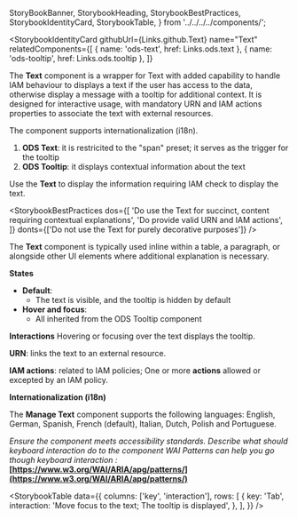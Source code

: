   StoryBookBanner,
  StorybookHeading,
  StorybookBestPractices,
  StorybookIdentityCard,
  StorybookTable,
} from '../../../../components/';

<Meta title="Manager UI Kit/Components/Text/Documentation" />

<StoryBookBanner of={meta} />

<Canvas layout="centered" of={Default} sourceState="none" />

<StorybookHeading label="Overview" level={2} />

<StorybookIdentityCard
  githubUrl={Links.github.Text}
  name="Text"
  relatedComponents={[
    { name: 'ods-text', href: Links.ods.text },
    { name: 'ods-tooltip', href: Links.ods.tooltip },
  ]}
>

The **Text** component is a wrapper for Text with added capability to handle IAM behaviour to displays a text if the user has access to the data, otherwise display a message with a tooltip for additional context. It is designed for interactive usage, with mandatory URN and IAM actions properties to associate the text with external resources.

The component supports internationalization (i18n).

</StorybookIdentityCard>

<StorybookHeading label="Anatomy" level={2} />

1. **ODS Text**: it is restricited to the "span" preset; it serves as the trigger for the tooltip
2. **ODS Tooltip**: it displays contextual information about the text

<StorybookHeading label="Usage" level={2} />

Use the **Text** to display the information requiring IAM check to display the text.

<StorybookHeading label="Dos & Don'ts" level={2} />

<StorybookBestPractices
  dos={[
    'Do use the Text for succinct, content requiring contextual explanations',
    'Do provide valid URN and IAM actions',
  ]}
  donts={['Do not use the Text for purely decorative purposes']}
/>

<StorybookHeading label="Placement" level={2} />

The **Text** component is typically used inline within a table, a paragraph, or alongside other UI elements where additional explanation is necessary.

<StorybookHeading label="Behavior" level={2} />

**States**

- **Default**:
  - The text is visible, and the tooltip is hidden by default
- **Hover and focus**:
  - All inherited from the ODS Tooltip component

**Interactions**
Hovering or focusing over the text displays the tooltip.

**URN**: links the text to an external resource.

**IAM actions**: related to IAM policies; One or more **actions** allowed or excepted by an IAM policy.

<StorybookHeading label="Variation" level={2} />

**Internationalization (i18n)**

The **Manage Text** component supports the following languages: English, German, Spanish, French (default), Italian, Dutch, Polish and Portuguese.

<StorybookHeading label="Accessiblity" level={2} />

_Ensure the component meets accessibility standards.
Describe what should keyboard interaction do to the component
WAI Patterns can help you go though keyboard interaction :_ **[https://www.w3.org/WAI/ARIA/apg/patterns/](https://www.w3.org/WAI/ARIA/apg/patterns/)**

<StorybookTable
  data={{
    columns: ['key', 'interaction'],
    rows: [
      {
        key: 'Tab',
        interaction: 'Move focus to the text; The tooltip is displayed',
      },
    ],
  }}
/>
